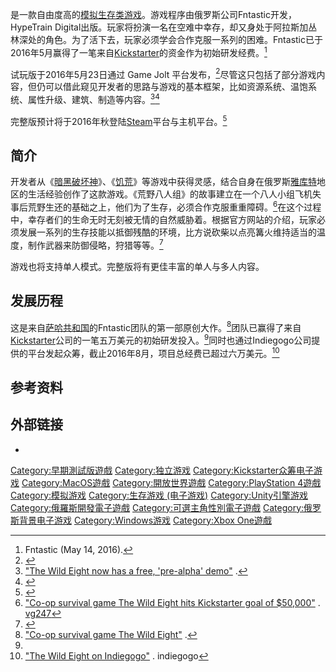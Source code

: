 {{NoteTA
| G1 = Games
}}

{{vgname|荒野八人组|en=The Wild Eight|aka=荒野八侠}}是一款自由度高的[[生存模拟游戏|模拟生存类游戏]]。游戏程序由俄罗斯公司Fntastic开发，HypeTrain Digital出版。玩家将扮演一名在空难中幸存，却又身处于阿拉斯加丛林深处的角色。为了活下去，玩家必须学会合作克服一系列的困难。Fntastic已于2016年5月赢得了一笔来自[[Kickstarter|Kickstarter]]的资金作为初始研发经费。<ref name="KS">Fntastic (May 14, 2016). </ref>

试玩版于2016年5月23日通过 Game Jolt 平台发布，<ref name="gamejolt">{{Cite web |url=http://gamejolt.com/games/the-wild-eight/150978 |title="The Wild Eight by Fntastic on Game Jolt" |accessdate=2016-08-31 |archive-date=2016-09-01 |archive-url=https://web.archive.org/web/20160901053306/http://gamejolt.com/games/the-wild-eight/150978 |dead-url=no }}</ref>尽管这只包括了部分游戏内容，但仍可以借此窥见开发者的思路与游戏的基本框架，比如资源系统、温饱系统、属性升级、建筑、制造等内容。<ref name="pcgamerdemo">[http://www.pcgamer.com/the-wild-eight-now-has-a-free-pre-alpha-demo/ "The Wild Eight now has a free, 'pre-alpha' demo"] {{Wayback|url=http://www.pcgamer.com/the-wild-eight-now-has-a-free-pre-alpha-demo/ |date=20160827050304 }}.</ref><ref name="eurogamerdemo">{{Cite web |url=http://www.eurogamer.net/articles/2016-04-06-introducing-procedurally-generated-co-op-survival-sim-the-wild-eight |title="Introducing procedurally-generated co-op survival sim The Wild Eight" |accessdate=2016-08-31 |archive-date=2016-08-24 |archive-url=https://web.archive.org/web/20160824012931/http://www.eurogamer.net/articles/2016-04-06-introducing-procedurally-generated-co-op-survival-sim-the-wild-eight |dead-url=no }}</ref>

完整版预计将于2016年秋登陆[[Steam|Steam]]平台与主机平台。<ref name="website">{{Cite web |url=http://thewildeight.com/ |title="The Wild Eight – Official Website" |accessdate=2016-08-31 |archive-date=2016-09-06 |archive-url=https://web.archive.org/web/20160906021400/http://thewildeight.com/ |dead-url=no }}</ref>

== 简介 ==

开发者从《[[暗黑破坏神|暗黑破坏神]]》、《[[饥荒|饥荒]]》等游戏中获得灵感，结合自身在俄罗斯[[雅库特|雅库特]]地区的生活经验创作了这款游戏。《荒野八人组》的故事建立在一个八人小组飞机失事后荒野生还的基础之上，他们为了生存，必须合作克服重重障碍。<ref name="vg247news">[https://www.vg247.com/2016/05/02/co-op-survival-game-the-wild-eight-hits-kickstarter-goal-of-50000 "Co-op survival game The Wild Eight hits Kickstarter goal of $50,000"] {{Wayback|url=https://www.vg247.com/2016/05/02/co-op-survival-game-the-wild-eight-hits-kickstarter-goal-of-50000 |date=20160927201547 }}. [[VG247|vg247]]</ref>在这个过程中，幸存者们的生命无时无刻被无情的自然威胁着。根据官方网站的介绍，玩家必须发展一系列的生存技能以抵御残酷的环境，比方说砍柴以点亮篝火维持适当的温度，制作武器来防御侵略，狩猎等等。<ref name="pcgamerannouncement">{{Cite web |url=http://www.pcgamer.com/the-wild-eight-is-co-op-survival-with-mutated-wolves |title="The Wild Eight is co-op survival with mutated wolves" |accessdate=2016-08-31 |archive-date=2016-08-13 |archive-url=https://web.archive.org/web/20160813014643/http://www.pcgamer.com/the-wild-eight-is-co-op-survival-with-mutated-wolves/ |dead-url=no }}</ref>

游戏也将支持单人模式。完整版将有更佳丰富的单人与多人内容。

== 发展历程 ==

这是来自[[萨哈共和国|萨哈共和国]]的Fntastic团队的第一部原创大作。<ref name="rockpapernews">[https://www.rockpapershotgun.com/2016/04/28/co-op-survival-game/ "Co-op survival game The Wild Eight"] {{Wayback|url=https://www.rockpapershotgun.com/2016/04/28/co-op-survival-game/ |date=20160429120542 }}.</ref>团队已赢得了来自[[Kickstarter|Kickstarter]]公司的一笔五万美元的初始研发投入。<ref name="vg247news" />同时也通过Indiegogo公司提供的平台发起众筹，截止2016年8月，项目总经费已超过六万美元。<ref name="indiegogo">[https://www.indiegogo.com/projects/the-wild-eight-game-rpg# "The Wild Eight on Indiegogo"] {{Wayback|url=https://www.indiegogo.com/projects/the-wild-eight-game-rpg |date=20160827200139 }}. indiegogo</ref>

== 参考资料 ==
{{Reflist}}

== 外部链接 ==

* {{Official website|http://www.thewildeight.com}}

{{DEFAULTSORT:The Wild Eight}}
[[Category:早期測試版遊戲|Category:早期測試版遊戲]]
[[Category:独立游戏|Category:独立游戏]]
[[Category:Kickstarter众筹电子游戏|Category:Kickstarter众筹电子游戏]]
[[Category:MacOS遊戲|Category:MacOS遊戲]]
[[Category:開放世界遊戲|Category:開放世界遊戲]]
[[Category:PlayStation_4遊戲|Category:PlayStation 4遊戲]]
[[Category:模拟游戏|Category:模拟游戏]]
[[Category:生存游戏_(电子游戏)|Category:生存游戏 (电子游戏)]]
[[Category:Unity引擎游戏|Category:Unity引擎游戏]]
[[Category:俄羅斯開發電子遊戲|Category:俄羅斯開發電子遊戲]]
[[Category:可選主角性別電子遊戲|Category:可選主角性別電子遊戲]]
[[Category:俄罗斯背景电子游戏|Category:俄罗斯背景电子游戏]]
[[Category:Windows游戏|Category:Windows游戏]]
[[Category:Xbox_One遊戲|Category:Xbox One遊戲]]